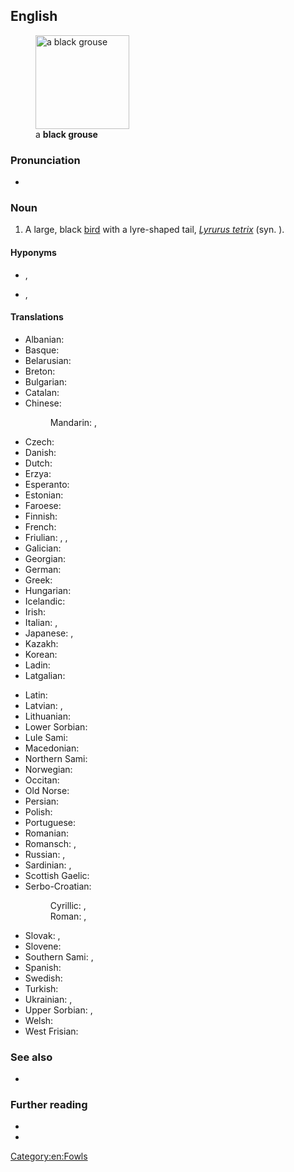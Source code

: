 ==English==
[[File:Black Grouse Nationalpark Bayerischer Wald.jpg|thumb|150px|a '''black grouse''']]

===Pronunciation===
* {{IPA|/ˈblæk ɡɹɑʊs/|lang=en}}

===Noun===
{{en-noun}}

# A large, black [[bird]] with a lyre-shaped tail, ''[[Lyrurus tetrix]]'' (syn. {{taxlink|Tetrao tetrix|species|noshow=1}}).

====Hyponyms====
* {{l|en|blackcock}}, {{vern|heath cock}} {{qualifier|male}}
* {{vern|grey hen}}, {{vern|greyhen}} {{qualifier|female}}

====Translations====
{{trans-top|''Lyrurus tetrix''}}
* Albanian: {{t|sq|gjeli lirë}}
* Basque: {{t|eu|lira-oilar}}
* Belarusian: {{t|be|цецяру́к|m|sc=Cyrl}}
* Breton: {{t|br|skilgog du}}
* Bulgarian: {{t|bg|тетрев|m|sc=Cyrl}}
* Catalan: {{t|ca|gall de cua forcada}}
* Chinese:
*: Mandarin: {{t+|cmn|黑琴雞|sc=Hani}}, {{t+|cmn|黑琴鸡|tr=hēiqínjī|sc=Hani}}
* Czech: {{t|cs|tetřívek|m}}
* Danish: {{t+|da|urfugl|c}}
* Dutch: {{t+|nl|korhoen|n}}
* Erzya: {{t|myv|вирятякш}}
* Esperanto: {{t|eo|tetro}}
* Estonian: {{t|et|teder}}
* Faroese: {{t|fo|orri|m}}
* Finnish: {{t+|fi|teeri}}
* French: {{t+|fr|tétras lyre|m}}
* Friulian: {{t|fur|gjal forcjŕs}}, {{t|fur|gjal forcel}}, {{t|fur|forcel}}
* Galician: {{t|gl|galo lira}}
* Georgian: {{t|ka|როჭო}}
* German: {{t+|de|Birkhuhn|n}}
* Greek: {{t|el|λυροπετεινός|m|sc=Grek}}
* Hungarian: {{t+|hu|nyírfajd}}
* Icelandic: {{t|is|orri}}
* Irish: {{t|ga|liathchearc}}
* Italian: {{t|it|gallo forcello|m}}, {{t|it|fagiano di monte|m}}
* Japanese: {{t|ja|クロライチョウ|tr=kuroraichō|sc=Jpan}}, {{t|ja|黒雷鳥|tr=くろらいちょう, kuroraichō|sc=Jpan}}
* Kazakh: {{t|kk|құр|sc=Cyrl}}
* Korean: {{t|ko|멧닭|tr=metdalk}}
* Ladin: {{t|lld|gial fosch}}
* Latgalian: {{t|ltg|rubyns}}
{{trans-mid}}
* Latin: {{t+|la|tetrao}}
* Latvian: {{t|lv|rubenis}}, {{t+|lv|teteris|m}}
* Lithuanian: {{t+|lt|tetervinas|m}}
* Lower Sorbian: {{t|dsb|źiwa kokoš}}
* Lule Sami: {{t|smj|hurre}}
* Macedonian: {{t|mk|мал тетреб|m|sc=Cyrl}}
* Northern Sami: {{t|se|hurri}}
* Norwegian: {{t|no|orrfugl}}
* Occitan: {{t|oc|gal salvatge}}
* Old Norse: {{t|non|orri|m}}
* Persian: {{t|fa|سیاه خروس|tr=siyâh-e xorus}}
* Polish: {{t+|pl|cietrzew|m}}
* Portuguese: {{t|pt|faisão montês|m}}
* Romanian: {{t+|ro|cocoș-de-mesteacăn}}
* Romansch: {{t|rm|cot da draussa}}, {{t|rm|gialina da draussa}}
* Russian: {{t+|ru|те́терев|m}}, {{t+|ru|те́терев-коса́ч|m}}
* Sardinian: {{t|sc|pidraxu de monti}}, {{t|sc|cirolitta}}
* Scottish Gaelic: {{t|gd|eun-fraoich}}
* Serbo-Croatian:
*: Cyrillic: {{t|sh|мали тетреб|m}}, {{t|sh|мали тетријеб|m}}
*: Roman: {{t+|sh|mali tetreb|m}}, {{t+|sh|mali tetrijeb|m}}
* Slovak: {{t|sk|tetrov hoľniak|m}}, {{t|sk|tetrov|m}}
* Slovene: {{t+|sl|ruševec|m}}
* Southern Sami: {{t|sma|hurrie}}, {{t|sma|snåhta}}
* Spanish: {{t|es|gallo lira|m}}
* Swedish: {{t+|sv|orre}}
* Turkish: {{t+|tr|orman horozu}}
* Ukrainian: {{t|uk|тетеру́к|m|sc=Cyrl}}, {{t|uk|те́терев|m|sc=Cyrl}}
* Upper Sorbian: {{t|hsb|ćećor}}, {{t|hsb|brězan}}
* Welsh: {{t|cy|grugiar ddu}}
* West Frisian: {{t|fy|kuorhin}}
{{trans-bottom}}

===See also===
* {{l|en|Appendix:List of sequence animal genomes/October 2014}}

===Further reading===
* {{pedia}}
* {{specieslite|Lyrurus tetrix}}

[[Category:en:Fowls]]